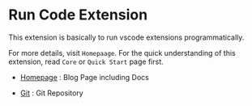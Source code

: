 
# Run Code Extension

This extension is basically to run vscode extensions programmatically.

For more details, visit `Homepaage`. For the quick understanding of this extension, read `Core` or `Quick Start` page first.

- [Homepage](https://crimson206.github.io/run-vscode-ex/)
    : Blog Page including Docs

- [Git](https://github.com/crimson206/run-vscode-ex)
    : Git Repository

<Core />

<Quick />
